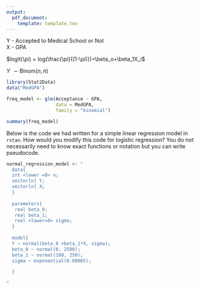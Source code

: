 ```yaml
---
output: 
  pdf_document:
    template: template.tex
---
```

\section{(Simple)Logistic Regression}

\subsection{Question of the Day}

Y - Accepted to Medical School or Not  
X - GPA  

\subsection{The model}

$logit(\pi) = log(\frac{\pi}{(1-\pi)})=\beta_o+\beta_1X_i$

$Y~\sim\text{Binom}(n,\pi)$

\subsection{Logistic Regression - Frequentist Refresher}

```r
library(Stat2Data)
data("MedGPA")
```

```r
freq_model <- glm(Acceptance ~ GPA, 
                  data = MedGPA, 
                  family = "binomial")

summary(freq_model)
```

\newpage

\subsection{Logistic Regression Bayesian Way}

Below is the code we had written for a simple linear regression model in `rstan`. How would you modify this code for logistic regression? You do not necessarily need to know exact functions or notation but you can write pseudocode. 

```r
normal_regression_model <- "
  data{
  int <lower =0> n;
  vector[n] Y;
  vector[n] X;
  }
  
  parameters{
   real beta_0;
   real beta_1;
   real <lower=0> sigma;
  }
  
  model{
  Y ~ normal(beta_0 +beta_1*X, sigma);
  beta_0 ~ normal(0, 2500);
  beta_1 ~ normal(100, 250);
  sigma ~ exponential(0.00065);
  
  }

"
```


